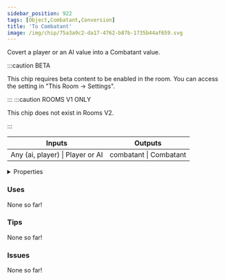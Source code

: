 ```yaml
---
sidebar_position: 922
tags: [Object,Combatant,Conversion]
title: 'To Combatant'
image: /img/chip/75a3a9c2-da17-4762-b87b-1735b44af659.svg
---
```


Covert a player or an AI value into a Combatant value.

:::caution BETA

This chip requires beta content to be enabled in the room. You can access the setting in "This Room -> Settings".

:::
:::caution ROOMS V1 ONLY
    
This chip does not exist in Rooms V2.

:::


<IChip uuid="75a3a9c2-da17-4762-b87b-1735b44af659"/>

<table><thead><tr><th>Inputs</th><th>Outputs</th></tr></thead><tbody><tr><td>Any (ai, player) | Player or AI</td><td>combatant | Combatant</td></tr></tbody></table>

<details>
  <summary>Properties</summary>
  <div>
    <div>
    <table>
      <tbody>
        <tr>
          <td>Is beta required?</td>
          <td>Yes</td>
        </tr>
        <tr>
          <td>Is chip a trolling risk?</td>
          <td>No</td>
        </tr>
        <tr>
          <td>Is chip a role assignment risk?</td>
          <td>No</td>
        </tr>
        <tr>
          <td>Chip UUID</td>
          <td>75a3a9c2-da17-4762-b87b-1735b44af659</td>
        </tr>
        <tr>
          <td>Room availability</td>
          <td>Rooms V1 only</td>
        </tr>
      </tbody>
    </table>
    </div>
  </div>
</details>

### Uses

None so far!

### Tips

None so far!

### Issues

None so far!